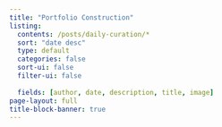 ```yaml
---
title: "Portfolio Construction"
listing:
  contents: /posts/daily-curation/*
  sort: "date desc"
  type: default
  categories: false
  sort-ui: false
  filter-ui: false
  
  fields: [author, date, description, title, image]
page-layout: full
title-block-banner: true
---
```


 
::: {#sample-listings}
:::